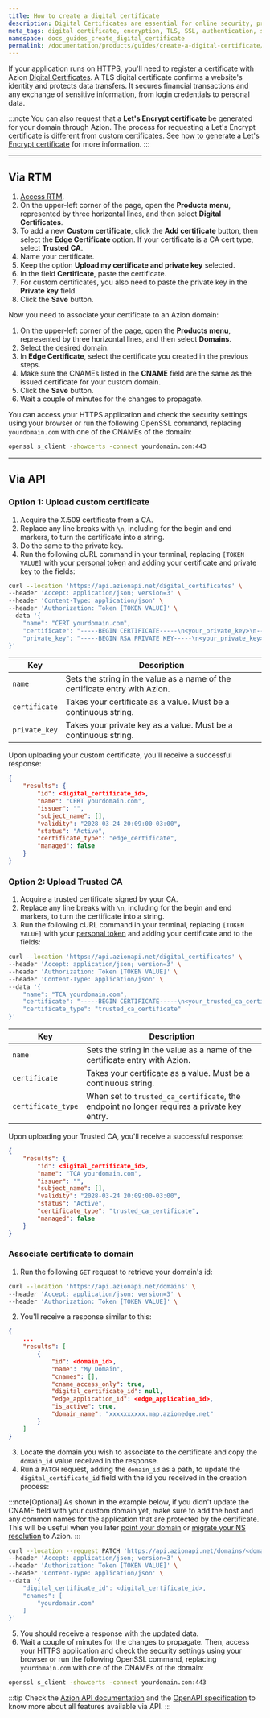 ```yaml
---
title: How to create a digital certificate
description: Digital Certificates are essential for online security, providing authentication and encryption for your data.
meta_tags: digital certificate, encryption, TLS, SSL, authentication, security
namespace: docs_guides_create_digital_certificate
permalink: /documentation/products/guides/create-a-digital-certificate/
---
```


If your application runs on HTTPS, you'll need to register a certificate with Azion [Digital Certificates](/en/documentation/products/edge-application/digital-certificates/). A TLS digital certificate confirms a website's identity and protects data transfers. It secures financial transactions and any exchange of sensitive information, from login credentials to personal data.

:::note
You can also request that a **Let's Encrypt certificate** be generated for your domain through Azion. The process for requesting a Let's Encrypt certificate is different from custom certificates. See [how to generate a Let's Encrypt certificate](/en/documentation/products/guides/how-to-generate-a-lets-encrypt-certificate/) for more information.
:::

---

## Via RTM

1. [Access RTM](https://manager.azion.com).
2. On the upper-left corner of the page, open the **Products menu**, represented by three horizontal lines, and then select **Digital Certificates**.
3. To add a new **Custom certificate**, click the **Add certificate** button, then select the **Edge Certificate** option. If your certificate is a CA cert type, select **Trusted CA**.
4. Name your certificate.
5. Keep the option **Upload my certificate and private key** selected.
6. In the field **Certificate**, paste the certificate.
7. For custom certificates, you also need to paste the private key in the **Private key** field.
8. Click the **Save** button.

Now you need to associate your certificate to an Azion domain:

1. On the upper-left corner of the page, open the **Products menu**, represented by three horizontal lines, and then select **Domains**.
2. Select the desired domain.
3. In **Edge Certificate**, select the certificate you created in the previous steps.
4. Make sure the CNAMEs listed in the **CNAME** field are the same as the issued certificate for your custom domain.
5. Click the **Save** button.
6. Wait a couple of minutes for the changes to propagate. 

You can access your HTTPS application and check the security settings using your browser or run the following OpenSSL command, replacing `yourdomain.com` with one of the CNAMEs of the domain:

```bash
openssl s_client -showcerts -connect yourdomain.com:443
```

---

## Via API

### Option 1: Upload custom certificate

1. Acquire the X.509 certificate from a CA.
2. Replace any line breaks with `\n`, including for the begin and end markers, to turn the certificate into a string.
3. Do the same to the private key.
4. Run the following cURL command in your terminal, replacing `[TOKEN VALUE]` with your [personal token](/en/documentation/products/guides/personal-tokens/) and adding your certificate and private key to the fields:

```bash
curl --location 'https://api.azionapi.net/digital_certificates' \
--header 'Accept: application/json; version=3' \
--header 'Content-Type: application/json' \
--header 'Authorization: Token [TOKEN VALUE]' \
--data '{
    "name": "CERT yourdomain.com",
    "certificate": "-----BEGIN CERTIFICATE-----\n<your_private_key>\n-----END CERTIFICATE-----",
    "private_key": "-----BEGIN RSA PRIVATE KEY-----\n<your_private_key>\n-----END RSA PRIVATE KEY-----"
}'
```

  | Key | Description |
  | --- | --- |
  | `name` | Sets the string in the value as a name of the certificate entry with Azion. |
  | `certificate` | Takes your certificate as a value. Must be a continuous string. |
  | `private_key` | Takes your private key as a value. Must be a continuous string. |

Upon uploading your custom certificate, you'll receive a successful response:

```json
{
    "results": {
        "id": <digital_certificate_id>,
        "name": "CERT yourdomain.com",
        "issuer": "",
        "subject_name": [],
        "validity": "2028-03-24 20:09:00-03:00",
        "status": "Active",
        "certificate_type": "edge_certificate",
        "managed": false
    }
}
```

### Option 2: Upload Trusted CA

1. Acquire a trusted certificate signed by your CA.
2. Replace any line breaks with `\n`, including for the begin and end markers, to turn the certificate into a string.
3. Run the following cURL command in your terminal, replacing `[TOKEN VALUE]` with your [personal token](/en/documentation/products/guides/personal-tokens/) and adding your certificate and to the fields:

```bash
curl --location 'https://api.azionapi.net/digital_certificates' \
--header 'Accept: application/json; version=3' \
--header 'Authorization: Token [TOKEN VALUE]' \
--header 'Content-Type: application/json' \
--data '{
    "name": "TCA yourdomain.com",
    "certificate": "-----BEGIN CERTIFICATE-----\n<your_trusted_ca_certificate>\n-----END CERTIFICATE-----",
    "certificate_type": "trusted_ca_certificate"
}'
```

  | Key | Description |
  | --- | --- |
  | `name` | Sets the string in the value as a name of the certificate entry with Azion. |
  | `certificate` | Takes your certificate as a value. Must be a continuous string. |
  | `certificate_type` | When set to `trusted_ca_certificate`, the endpoint no longer requires a private key entry. |

Upon uploading your Trusted CA, you'll receive a successful response:

```json
{
    "results": {
        "id": <digital_certificate_id>,
        "name": "TCA yourdomain.com",
        "issuer": "",
        "subject_name": [],
        "validity": "2028-03-24 20:09:00-03:00",
        "status": "Active",
        "certificate_type": "trusted_ca_certificate",
        "managed": false
    }
}
```

### Associate certificate to domain

1. Run the following `GET` request to retrieve your domain's id:

```bash
curl --location 'https://api.azionapi.net/domains' \
--header 'Accept: application/json; version=3' \
--header 'Authorization: Token [TOKEN VALUE]' \
```

2. You'll receive a response similar to this:

```json
{
    ...
    "results": [
        {
            "id": <domain_id>,
            "name": "My Domain",
            "cnames": [],
            "cname_access_only": true,
            "digital_certificate_id": null,
            "edge_application_id": <edge_application_id>,
            "is_active": true,
            "domain_name": "xxxxxxxxxx.map.azionedge.net"
        }
    ]
}
```

3. Locate the domain you wish to associate to the certificate and copy the `domain_id` value received in the response.
4. Run a `PATCH` request, adding the `domain_id` as a path, to update the `digital_certificate_id` field with the id you received in the creation process:

:::note[Optional]
As shown in the example below, if you didn't update the CNAME field with your custom domain yet, make sure to add the host and any common names for the application that are protected by the certificate. This will be useful when you later [point your domain](/en/documentation/products/guides/point-domain-to-azion/) or [migrate your NS resolution](/en/documentation/products/guides/migrate-ns-to-azion/) to Azion.
:::

```bash
curl --location --request PATCH 'https://api.azionapi.net/domains/<domain_id>' \
--header 'Accept: application/json; version=3' \
--header 'Authorization: Token [TOKEN VALUE]' \
--header 'Content-Type: application/json' \
--data '{
    "digital_certificate_id": <digital_certificate_id>,
    "cnames": [
        "yourdomain.com"
    ]
}'
```

5. You should receive a response with the updated data.
6. Wait a couple of minutes for the changes to propagate. Then, access your HTTPS application and check the security settings using your browser or run the following OpenSSL command, replacing `yourdomain.com` with one of the CNAMEs of the domain:

```bash
openssl s_client -showcerts -connect yourdomain.com:443
``` 

:::tip
Check the [Azion API documentation](https://api.azion.com/) and the [OpenAPI specification](https://github.com/aziontech/azionapi-openapi/) to know more about all features available via API.
:::
